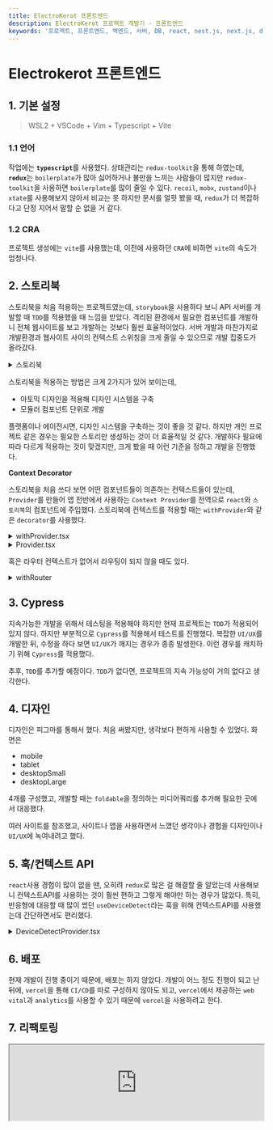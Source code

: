 ```yaml
---
title: ElectroKerot 프론트엔드
description: ElectroKerot 프로젝트 개발기 - 프론트엔드
keywords: '프로젝트, 프론트엔드, 백엔드, 서버, DB, react, nest.js, next.js, docker, 크롤링, 스크래핑, 포트폴리오'
---
```



# Electrokerot 프론트엔드

## 1. 기본 설정

> WSL2 + VSCode + Vim + Typescript + Vite

### 1.1 언어

작업에는 <b>`typescript`</b>를 사용했다. 상태관리는 `redux-toolkit`을 통해 하였는데, <b>`redux`</b>는 `boilerplate`가 많아
싫어하거나 불만을 느끼는 사람들이 많지만 `redux-toolkit`을 사용하면 `boilerplate`를 많이 줄일 수 있다.
`recoil`, `mobx`, `zustand`이나 `xtate`를 사용해보지 않아서 비교는 못 하지만 문서를 얼핏 봤을 때, `redux`가 더 복잡하다고
단정 지어서 말할 순 없을 거 같다.

### 1.2 CRA

프로젝트 생성에는 `vite`를 사용했는데, 이전에 사용하던 `CRA`에 비하면 `vite`의 속도가 엄청나다.

## 2. 스토리북

스토리북을 처음 적용하는 프로젝트였는데, `storybook`을 사용하다 보니 API 서버를 개발할 때 `TDD`를 적용했을 때 느낌을 받았다.
격리된 환경에서 필요한 컴포넌트를 개발하니 전체 웹사이트를 보고 개발하는 것보다 훨씬 효율적이었다. 서버 개발과 마찬가지로
개발환경과 웹사이트 사이의 컨텍스트 스위칭을 크게 줄일 수 있으므로 개발 집중도가 올라갔다.

<details>
  <summary>스토리북</summary>
  https://63dd20176a04b143f58e1507-jxwkpuhvzu.chromatic.com
</details>

스토리북을 적용하는 방법은 크게 2가지가 있어 보이는데,

- 아토믹 디자인을 적용해 디자인 시스템을 구축
- 모듈러 컴포넌트 단위로 개발

플랫폼이나 에이전시면, 디자인 시스템을 구축하는 것이 좋을 것 같다.
하지만 개인 프로젝트 같은 경우는 필요한 스토리만 생성하는 것이 더 효율적일 것 같다.
개발하다 필요에 따라 다르게 적용하는 것이 맞겠지만, 크게 봤을 때
이런 기준을 정하고 개발을 진행했다.

**Context Decorator**

스토리북을 처음 쓰다 보면 어떤 컴포넌트들이 의존하는 컨텍스트들이 있는데,
`Provider`를 만들어 앱 전반에서 사용하는 `Context Provider`를 전역으로 `react`와 `스토리북`의 컴포넌트에
주입했다. 스토리북에 컨텍스트를 적용할 때는 `withProvider`와 같은 `decorator`를 사용했다.

<details>
  <summary>withProvider.tsx</summary>
  ```ts withProvider.tsx
  export const withProvider = (Story: Story) => {
    return (
      <Provider>
        <Story />
      </Provider>
    )
  }
  ```
</details>

<details>
  <summary>Provider.tsx</summary>
  ```tsx Provider.tsx
  type ProviderType = {
    children: JSX.Element
  }
  export const Provider = ({ children }: ProviderType) => (
    <Suspense
      fallback={
        <div>
          <h1>Loading...</h1>
        </div>
      }
    >
      <StoreProvider>
        <DeviceProvider>
          <CustomThemeProvider theme={getTheme('light')}>
            <CustomProvider>{children}</CustomProvider>
          </CustomThemeProvider>
        </DeviceProvider>
      </StoreProvider>
    </Suspense>
  )
  ```

</details>

혹은 라우터 컨텍스트가 없어서 라우팅이 되지 않을 때도 있다.

<details>
  <summary>withRouter</summary>
  ```tsx withRouter.tsx
  type RouterOption = Pick<Parameters<typeof createMemoryRouter>, '1'>[1]
  type WithRouterProps = {
    path: string
    options?: RouterOption
  }
  export const withRouter = ({ path, options }: WithRouterProps) => {
    return function withRouterDecorator(Story: Story) {
      return (
        <MemoryRouter {...options}>
          <Routes>
            {path ? <Route path={path} element={<Story />} /> : null}
            <Route path="*" element={<Story />} />
          </Routes>
        </MemoryRouter>
      )
    }
  }
  ```
</details>

## 3. Cypress

지속가능한 개발을 위해서 테스팅을 적용해야 하지만 현재 프로젝트는 `TDD`가 적용되어 있지 않다.
하지만 부분적으로 `Cypress`를 적용해서 테스트를 진행했다. 복잡한 `UI/UX`를 개발한 뒤,
수정을 하다 보면 `UI/UX`가 깨지는 경우가 종종 발생한다. 이런 경우를 캐치하기 위해 `Cypress`를 적용했다.

추후, `TDD`를 추가할 예정이다. `TDD`가 없다면, 프로젝트의 지속 가능성이 거의 없다고 생각한다.

## 4. 디자인

디자인은 피그마를 통해서 했다. 처음 써봤지만, 생각보다 편하게 사용할 수 있었다.
화면은

- mobile
- tablet
- desktopSmall
- desktopLarge

4개를 구성했고, 개발할 때는 `foldable`을 정의하는 미디어쿼리를 추가해
필요한 곳에서 대응했다.


<Screenshot
  src={FigmaScreenshot}
  alt="반응형 디자인 화면"
  caption="반응형 디자인 화면"
/>

여러 사이트를 참조했고, 사이트나 앱을 사용하면서 느꼈던 생각이나 경험을 디자인이나 `UI/UX`에 녹여내려고 했다.

## 5. 훅/컨텍스트 API

`react`사용 경험이 많이 없을 땐, 오히려 `redux`로 많은 걸 해결할 줄 알았는데 사용해보니 컨텍스트API를 사용하는 것이 훨씬 편하고 그렇게 해야만 하는 경우가 많았다. 특히, 반응형에 대응할 때 많이 썼던 `useDeviceDetect`라는 훅을 위해 컨텍스트API를 사용했는데
간단하면서도 편리했다.

<details>
  <summary>DeviceDetectProvider.tsx</summary>
  ```tsx DeviceDetectProvider.tsx
  export type DeviceType =
    | 'mobile'
    | 'foldable'
    | 'tablet'
    | 'desktopSmall'
    | 'desktopLarge'
  const DeviceDetectContext = createContext<DeviceType>('desktopLarge')
  
  export const DeviceDetectContextProvider = ({
    children
  }: {
    children: ReactNode
  }) => {
    const [device, setDevice] = useState<DeviceType>(getDevice())
    useEffect(() => {
      const handleResize = () => {
        // get current device type
        const device = getDevice()
        // set new device type
        setDevice(device)
      }
      window.addEventListener('resize', handleResize)
      return () => {
        window.removeEventListener('resize', handleResize)
      }
    }, [])
    return (
      <DeviceDetectContext.Provider value={device}>
        {children}
      </DeviceDetectContext.Provider>
    )
  }
  ```
</details>

<details>
  <summary>useDeviceDetect.tsx</summary>

```tsx useDeviceDetect.tsx
// This hook is used to get the device type and to check if the device is mobile, foldable, tablet, desktopSmall or desktopLarge
export const useDeviceDetect = () => {
  const device = useContext(DeviceDetectContext)

  return {
    device: useContext<DeviceType>(DeviceDetectContext),
    isMobile: useMemo(() => device === 'mobile', [device]),
    isFoldable: useMemo(() => device === 'foldable', [device]),
    isTablet: useMemo(() => device === 'tablet', [device]),
    isDesktopSmall: useMemo(() => device === 'desktopSmall', [device]),
    isDesktopLarge: useMemo(() => device === 'desktopLarge', [device]),
    isMobileFriendly: useMemo(
      () => ['mobile', 'foldable'].includes(device || ''),
      [device]
    ),
    isDesktopFriendly: useMemo(
      () => ['tablet', 'desktopSmall', 'desktopLarge'].includes(device || ''),
      [device]
    ),
    isDesktop: useMemo(
      () => ['desktopSmall', 'desktopLarge'].includes(device || ''),
      [device]
    )
  }
}
```

</details>

## 6. 배포

현재 개발이 진행 중이기 때문에, 배포는 하지 않았다.
개발이 어느 정도 진행이 되고 난 뒤에,
`vercel`을 통해 `CI/CD`를 따로 구성하지 않아도 되고, `vercel`에서 제공하는
`web vital`과 `analytics`를 사용할 수 있기 때문에 `vercel`을 사용하려고 한다.

## 7. 리팩토링

<iframe
  style={{
    border: '1px solid rgba(0, 0, 0, 0.1)'
  }}
  width="100%"
  height={750}
  src="https://stackblitz.com/edit/react-2vx54t?devToolsHeight=33&embed=1&file=src/App.js&hideExplorer=1&hideNavigation=1&view=preview"
/>

<i>콘솔 열기: Editor 클릭 후 Preview 클릭</i>

**원본 코드**

<CH.Spotlight>

<CH.Code>

```js logic.js focus=9:14
function selectPart(currentPart = 0) {
  if (product_price.length <= currentPart) {
    const totalCost = getTotalCost(selectedParts)
    if (totalCost <= priceFilter) {
      generatedCombinations.push([...selectedParts])
    }
    return
  }

  for (let i = 0; i <CH.Code product_price[currentPart].length; i++) {
    selectedParts.push([product_price[currentPart][i], vendors[currentPart][i]])
    selectPart(currentPart + 1)
    selectedParts.pop()
  }
}
```

---

```js 부품목록 focus=12

const product_price =
  [3000, 3000, 3500, 5000, 4000, 3000, 3500, 2500],
  [3500, 4000, 4500, 5500, 5000, 3500, 4000, 3000],
  [2000, 3000, 2500, 4500, 3000, 2000, 2500, 1500],
  [1000, 1000, 3000, 3000, 3500, 1000, 3000, 2000],
  [1000, 3000, 3000, 3000, 2500, 1000, 3000, 2000],
  [2000, 3000, 2500, 4500, 3000],
  [1000, 1000, 3000, 3000, 3500],
  [1000, 3000, 3000, 3000, 2500],
  [1000, 1000, 3000, 3000, 3500],
  [2000, 3000, 2500, 4500, 3000]
]
```

</CH.Code>

---

다른 부품 카테고리 순회하기

처음 함수가 시작되면, 카테고리의 첫 번째에 있는 부품을 선택한 후, 부품의 마지막 카테고리까지 선택하며 올라갑니다.
다음 카테고리가 없다는 말은, 현재 조합이 완성되었다는 뜻이므로, 'generatedCombinations'에 추가합니다.

<CH.Code>

```js logic.js focus=2:8
function selectPart(currentPart = 0) {
  if (product_price.length <= currentPart) {
    const totalCost = getTotalCost(selectedParts)
    if (totalCost <= priceFilter) {
      generatedCombinations.push([...selectedParts])
    }
    return
  }

  for (let i = 0; i <CH.Code product_price[currentPart].length; i++) {
    selectedParts.push([product_price[currentPart][i], vendors[currentPart][i]])
    selectPart(currentPart + 1)
    selectedParts.pop()
  }
}
```

---

```js 부품목록 focus=2[4:7],3[4:7],4[4:7],5[4:7],6[4:7],7[4:7],8[4:7],9[4:7],10[4:7],11[4:7]
const product_price =
  [3000, 3000, 3500, 5000, 4000, 3000, 3500, 2500],
  [3500, 4000, 4500, 5500, 5000, 3500, 4000, 3000],
  [2000, 3000, 2500, 4500, 3000, 2000, 2500, 1500],
  [1000, 1000, 3000, 3000, 3500, 1000, 3000, 2000],
  [1000, 3000, 3000, 3000, 2500, 1000, 3000, 2000],
  [2000, 3000, 2500, 4500, 3000],
  [1000, 1000, 3000, 3000, 3500],
  [1000, 3000, 3000, 3000, 2500],
  [1000, 1000, 3000, 3000, 3500],
  [2000, 3000, 2500, 4500, 3000]
]
```

</CH.Code>

---

같은 카테고리, 가격 다른 부품 순회하기

같은 부품이지만 가격이 다른 부품을 선택하며 순회합니다.

</CH.Spotlight>

처음 코드를 작성할 때, 이 문제를 위한 알고리즘은 없다는 걸 알게 되었습니다.
여기 너무 몰입한 나머지 최적화를 위한 알고리즘을 생각하지 못했습니다.
문제 해결 알고리즘이 없는 것뿐이지 최적화를 위한 알고리즘은 존재합니다.
심지어 이미 현재 코드에 존재하는 코드를 이용해 최적화를 할 수 있습니다.

**리팩토링 #1**

<CH.Section>

```js logic.js focus=2:8
function selectPart(currentPart = 0) {
  if (product_price.length <= currentPart) {
    const totalCost = getTotalCost(selectedParts)
    if (totalCost <= priceFilter) {
      generatedCombinations.push([...selectedParts])
    }
    return
  }

  for (let i = 0; i <CH.Code product_price[currentPart].length; i++) {
    selectedParts.push([product_price[currentPart][i], vendors[currentPart][i]])
    selectPart(currentPart + 1)
    selectedParts.pop()
  }
}
```

완성된 조합을 배열에 추가하는 부분입니다. [초기 코드에서 `priceFilter`라는 대략적인 필터를 거쳤습니다.](focus://4[5:34])
최적화라고 생각은 하지 않았고 비싼 연산 없이 구할 수는 있는 최저값보다 높은 가격은
굳이 넣을 필요가 없다는 생각에 작성한 코드였습니다.

잘 생각해보면 이런 재귀 트리를 타고 내려가는 과정에서, 만약 현재 조합의 가격이 `priceFilter`보다 높다면,
이 조합은 더 이상 탐색할 필요가 없습니다. 왜냐하면, 이 조합의 하위 조합은 모두 `priceFilter`보다 높기 때문입니다.

</CH.Section>

```js logic.js focus=2:4
function selectPart(currentPart = 0) {
  if (getTotalCost(selectedParts) > priceFilter) {
    return
  }

  if (product_price.length <= currentPart) {
    const totalCost = getTotalCost(selectedParts)
    if (totalCost <= priceFilter) {
      generatedCombinations.push([...selectedParts])
    }
    return
  }

  for (let i = 0; i <CH.Code product_price[currentPart].length; i++) {
    selectedParts.push([product_price[currentPart][i], vendors[currentPart][i]])
    selectPart(currentPart + 1)
    selectedParts.pop()
  }
}
```

이렇게 하면 트리를 내려가는 과정에서, `priceFilter`보다 높은 조합은 탐색하지 않게 됩니다.
조금 더 개선해보자면, `getTotalCost`의 구현 방식에 따라 다르겠지만, 연산이 개입하기 때문에
이를 최적화할 수 있습니다. 함수를 통해 값을 구하기 보다는 이전과 현재 재귀함수의 콜스택을 이용해 값을 가져오는 것이
더 효율적입니다.

```js logic.js focus=1[38:66],2,15,16,18[33:76]
function selectPart(currentPart = 0, currentCombinationsPrice = 0) {
  if (currentCombinationsPrice > priceFilter) return

  if (product_price.length <= currentPart) {
    // This takes more time than the below, why?
    // if (currentCombinationsPrice <= priceFilter) {
    const totalCost = getTotalCost(selectedParts)
    if (totalCost <= priceFilter) {
      generatedCombinations.push([...selectedParts])
    }
    return
  }

  for (let i = 0; i < product_price[currentPart].length; i++) {
    const currentPartPrice = product_price[currentPart][i]
    const currentPartVendor = vendors[currentPart][i]
    selectedParts.push([currentPartPrice, currentPartVendor])
    selectPart(currentPart + 1, currentCombinationsPrice + currentPartPrice)
    selectedParts.pop()
  }
}
```

이렇게 하면 재귀 트리 순회의 과정에서 `깊이` 부분을 최적화 할 수 있습니다.

**리팩토링 #2**

잘 생각해보면 `깊이`를 순회할지 말지를 결정해서 최적화를 했다면, `넓이`를 순회할지 말지를 결정해서
최적화를 할 수도 있습니다.

```js logic.js focus=18:20
function selectPart(currentPart = 0, currentCombinationsPrice = 0) {
  if (currentCombinationsPrice > priceFilter) return

  if (product_price.length <= currentPart) {
    // This takes more time than the below, why?
    // if (currentCombinationsPrice <= priceFilter) {
    const totalCost = getTotalCost(selectedParts)
    if (totalCost <= priceFilter) {
      generatedCombinations.push([...selectedParts])
    }
    return
  }

  for (let i = 0; i <br product_price[currentPart].length; i++) {
    const currentPartPrice = product_price[currentPart][i]
    const currentPartVendor = vendors[currentPart][i]

    if (currentCombinationsPrice + currentPartPrice > priceFilter) {
      continue
    }

    selectedParts.push([currentPartPrice, currentPartVendor])
    selectPart(currentPart + 1, currentCombinationsPrice + currentPartPrice)
    selectedParts.pop()
  }
}
```

이 부분에서 현재 조합에 현재 부품을 더했을 때 `priceFilter`보다 높다면, 이 부품을 선택하지 않고
다음 부품을 선택하도록 하면 됩니다. 그렇게 되면 현재 부품을 포함한 아래의 트리는 모두 탐색하지 않게 됩니다.

처음에 이 문제에 적용할 수 있는 알고리즘이 없다는 사실에 너무 몰입한 나머지
최적화 자체에 대해서도 생각하지 못했습니다. 사실 데이터에 대한 최적화는 생각했지만 연산 최적화는 생각하지 못했습니다. 😂

<br />

**100,000,000번의 연산 기준**
| 코드 | 평균 시간 |
| ---------- | --------- |
| 원본 | 25초 |
| 리팩토링#1 | 0.9초 |
| 리팩토링#2 | 0.6초 |
